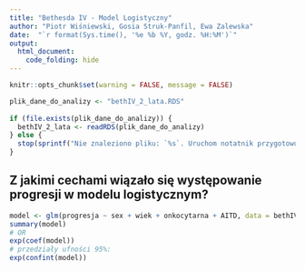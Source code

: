 ```yaml
---
title: "Bethesda IV - Model Logistyczny"
author: "Piotr Wiśniewski, Gosia Struk-Panfil, Ewa Zalewska"
date:  "`r format(Sys.time(), '%e %b %Y, godz. %H:%M')`"
output:
  html_document:
    code_folding: hide
---
```


```r
knitr::opts_chunk$set(warning = FALSE, message = FALSE) 
```

```r
plik_dane_do_analizy <- "bethIV_2_lata.RDS"
 
if (file.exists(plik_dane_do_analizy)) {
  bethIV_2_lata <- readRDS(plik_dane_do_analizy)
} else {
  stop(sprintf("Nie znaleziono pliku: `%s`. Uruchom notatnik przygotowujący zbiór danych!", plik_dane_do_analizy))
}
```

## Z jakimi cechami wiązało się występowanie progresji w modelu logistycznym?
``` r
model <- glm(progresja ~ sex + wiek + onkocytarna + AITD, data = bethIV_2_lata, family = binomial)
summary(model)
# OR
exp(coef(model))
# przedziały ufności 95%:
exp(confint(model))
```

